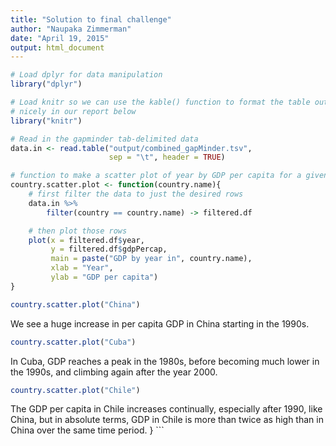 ```yaml
---
title: "Solution to final challenge"
author: "Naupaka Zimmerman"
date: "April 19, 2015"
output: html_document
---
```


```r
# Load dplyr for data manipulation
library("dplyr")

# Load knitr so we can use the kable() function to format the table output more 
# nicely in our report below
library("knitr")

# Read in the gapminder tab-delimited data
data.in <- read.table("output/combined_gapMinder.tsv", 
                      sep = "\t", header = TRUE)
```

```r
# function to make a scatter plot of year by GDP per capita for a given country
country.scatter.plot <- function(country.name){
    # first filter the data to just the desired rows
    data.in %>%
        filter(country == country.name) -> filtered.df

    # then plot those rows
    plot(x = filtered.df$year, 
         y = filtered.df$gdpPercap,
         main = paste("GDP by year in", country.name),
         xlab = "Year",
         ylab = "GDP per capita")
}
```


```r
country.scatter.plot("China")
```

We see a huge increase in per capita GDP in China starting in the 1990s.

```r
country.scatter.plot("Cuba")
```

In Cuba, GDP reaches a peak in the 1980s, before becoming much lower in the 1990s, and climbing again after the year 2000.

```r
country.scatter.plot("Chile")
```

The GDP per capita in Chile increases continually, especially after 1990, like China, but in absolute terms, GDP  in Chile is more than twice as high than in China over the same time period.
}
```

